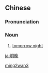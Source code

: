 ==Chinese==
{{zh-forms}}

===Pronunciation===
{{zh-pron
|m=míngwǎn
|c=ming4 maan5
|cat=n
}}

===Noun===
{{zh-noun}}

# [[tomorrow night]]

[[Category:zh:Time|ming2wan3]]

[[ja:明晚]]